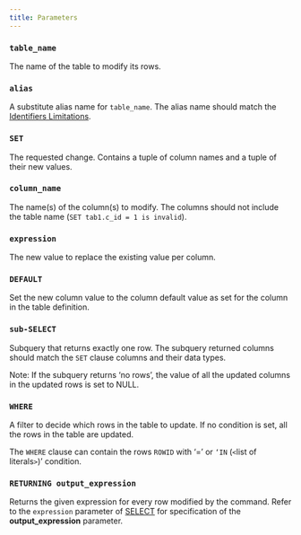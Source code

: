 ```yaml
---
title: Parameters
---
```


### `table_name`
The name of the table to modify its rows.

### `alias`
A substitute alias name for `table_name`. The alias name should match the [Identifiers Limitations](/sql/appendices/indentifiers-limitations).

### `SET`
The requested change. Contains a tuple of column names and a tuple of their new values.

### `column_name`
The name(s) of the column(s) to modify. The columns should not include the table name (`SET
tab1.c_id = 1 is invalid`).

### `expression`
The new value to replace the existing value per column.

### `DEFAULT`
Set the new column value to the column default value as set for the column in the table definition.

### `sub-SELECT`

Subquery that returns exactly one row. The subquery returned columns should match the `SET` clause
columns and their data types.

<Note> Note: If the subquery returns ‘no rows’, the value of all the updated columns in the updated rows is set
to NULL.</Note>

### `WHERE`
A filter to decide which rows in the table to update. If no condition is set, all the rows in the table are
updated.

The `WHERE` clause can contain the rows `ROWID` with ‘=’ or `‘IN` (`<`list of literals`>`)’
condition.

### `RETURNING output_expression`
Returns the given expression for every row modified by the command. Refer to the `expression`
parameter of [SELECT](/sql/dql/select/parameters) for specification of the **output_expression** parameter.

